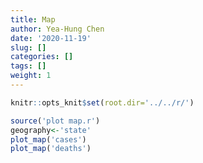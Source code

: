 ```yaml
---
title: Map
author: Yea-Hung Chen
date: '2020-11-19'
slug: []
categories: []
tags: []
weight: 1
---
```


```r
knitr::opts_knit$set(root.dir='../../r/')
```

```r
source('plot map.r')
geography<-'state'
plot_map('cases')
plot_map('deaths')
```